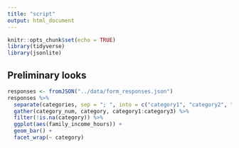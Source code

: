 ```yaml
---
title: "script"
output: html_document
---
```


```r
knitr::opts_chunk$set(echo = TRUE)
library(tidyverse)
library(jsonlite)
```

## Preliminary looks

```r
responses <- fromJSON("../data/form_responses.json")
responses %>% 
  separate(categories, sep = "; ", into = c("category1", "category2", "category3")) %>% 
  gather(category_num, category, category1:category3) %>% 
  filter(!is.na(category)) %>% 
  ggplot(aes(family_income_hours)) +
  geom_bar() +
  facet_wrap(~ category)
```

